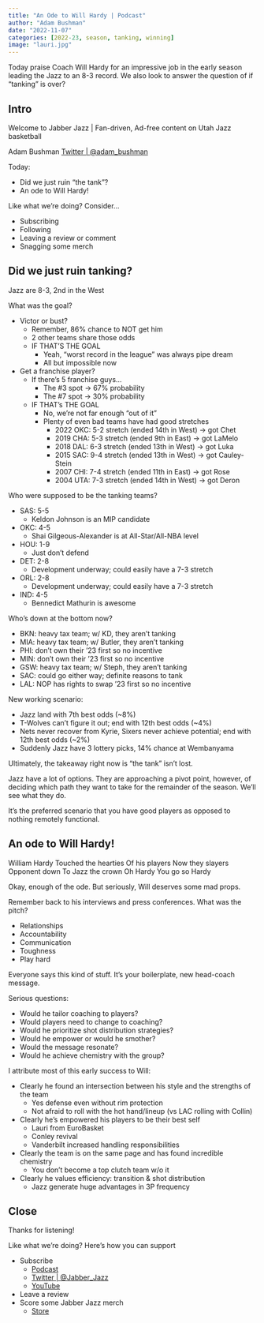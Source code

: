 ```yaml
---
title: "An Ode to Will Hardy | Podcast"
author: "Adam Bushman"
date: "2022-11-07"
categories: [2022-23, season, tanking, winning]
image: "lauri.jpg"
---
```


Today praise Coach Will Hardy for an impressive job in the early season leading the Jazz to an 8-3 record. We also look to answer the question of if "tanking" is over?

## Intro

Welcome to Jabber Jazz | Fan-driven, Ad-free content on Utah Jazz basketball

Adam Bushman [Twitter | @adam_bushman](https://www.twitter.com/adam_bushman)

Today:

*   Did we just ruin "the tank"?
*   An ode to Will Hardy!


Like what we're doing? Consider...

*   Subscribing
*   Following
*   Leaving a review or comment
*   Snagging some merch


## Did we just ruin tanking?

Jazz are 8-3, 2nd in the West

What was the goal?

*   Victor or bust?
    -   Remember, 86% chance to NOT get him
    -   2 other teams share those odds
    -   IF THAT'S THE GOAL
        *   Yeah, "worst record in the league" was always pipe dream
        *   All but impossible now
*   Get a franchise player?
    -   If there's 5 franchise guys...
        *   The #3 spot -> 67% probability
        *   The #7 spot -> 30% probability
    -   IF THAT's THE GOAL
        *   No, we're not far enough "out of it"
        *   Plenty of even bad teams have had good stretches
            -   2022 OKC: 5-2 stretch (ended 14th in West) -> got Chet
            -   2019 CHA: 5-3 stretch (ended 9th in East) -> got LaMelo
            -   2018 DAL: 6-3 stretch (ended 13th in West) -> got Luka
            -   2015 SAC: 9-4 stretch (ended 13th in West) -> got Cauley-Stein
            -   2007 CHI: 7-4 stretch (ended 11th in East) -> got Rose
            -   2004 UTA: 7-3 stretch (ended 14th in West) -> got Deron

Who were supposed to be the tanking teams?

*   SAS: 5-5
    -   Keldon Johnson is an MIP candidate
*   OKC: 4-5
    -   Shai Gilgeous-Alexander is at All-Star/All-NBA level
*   HOU: 1-9
    -   Just don't defend
*   DET: 2-8
    -   Development underway; could easily have a 7-3 stretch
*   ORL: 2-8
    -   Development underway; could easily have a 7-3 stretch
*   IND: 4-5
    -   Bennedict Mathurin is awesome 
    
Who's down at the bottom now?

*   BKN: heavy tax team; w/ KD, they aren't tanking
*   MIA: heavy tax team; w/ Butler, they aren't tanking
*   PHI: don't own their '23 first so no incentive
*   MIN: don't own their '23 first so no incentive
*   GSW: heavy tax team; w/ Steph, they aren't tanking
*   SAC: could go either way; definite reasons to tank
*   LAL: NOP has rights to swap '23 first so no incentive

New working scenario:

*   Jazz land with 7th best odds (~8%)
*   T-Wolves can't figure it out; end with 12th best odds (~4%)
*   Nets never recover from Kyrie, Sixers never achieve potential; end with 12th best odds (~2%)
*   Suddenly Jazz have 3 lottery picks, 14% chance at Wembanyama


Ultimately, the takeaway right now is "the tank" isn't lost. 

Jazz have a lot of options. They are approaching a pivot point, however, of deciding which path they want to take for the remainder of the season. We'll see what they do.

It's the preferred scenario that you have good players as opposed to nothing remotely functional.


## An ode to Will Hardy!

William Hardy
Touched the hearties
Of his players
Now they slayers
Opponent down
To Jazz the crown
Oh Hardy
You go so Hardy

Okay, enough of the ode. But seriously, Will deserves some mad props.

Remember back to his interviews and press conferences. What was the pitch?

-   Relationships
-   Accountability
-   Communication
-   Toughness
-   Play hard

Everyone says this kind of stuff. It's your boilerplate, new head-coach message.

Serious questions:

-   Would he tailor coaching to players?
-   Would players need to change to coaching?
-   Would he prioritize shot distribution strategies?
-   Would he empower or would he smother?
-   Would the message resonate?
-   Would he achieve chemistry with the group?

I attribute most of this early success to Will:

*   Clearly he found an intersection between his style and the strengths of the team
    -   Yes defense even without rim protection
    -   Not afraid to roll with the hot hand/lineup (vs LAC rolling with Collin)
*   Clearly he's empowered his players to be their best self
    -   Lauri from EuroBasket
    -   Conley revival
    -   Vanderbilt increased handling responsibilities
*   Clearly the team is on the same page and has found incredible chemistry
    -   You don't become a top clutch team w/o it
*   Clearly he values efficiency: transition & shot distribution
    -   Jazz generate huge advantages in 3P frequency

## Close

Thanks for listening!

Like what we're doing? Here's how you can support

*   Subscribe
    -   [Podcast](https://linktr.ee/jabberjazz)
    -   [Twitter | @Jabber_Jazz](https://twitter.com/Jabber_Jazz)
    -   [YouTube](https://www.youtube.com/jabberjazz)
*   Leave a review
*   Score some Jabber Jazz merch
    -   [Store](https://jabber-jazz.myspreadshop.com/)
